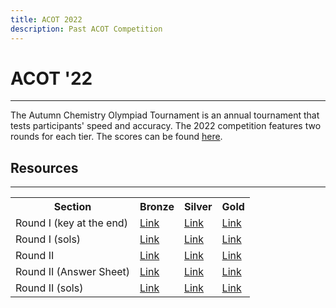 ```yaml
---
title: ACOT 2022
description: Past ACOT Competition
---
```


# ACOT '22
---
The Autumn Chemistry Olympiad Tournament is an annual tournament that tests participants' speed and accuracy.
The 2022 competition features two rounds for each tier.
The scores can be found <a href="https://docs.google.com/spreadsheets/d/1SeQG1xk7kGgtMZUsjRNa_VQaknRWltgGoxjqX68AZCc/edit?usp=sharing" class="text-blue-400">here</a>.


## Resources
---
<table>
	<tr>
		<th>Section</th>
		<th>Bronze</th>
		<th>Silver</th>
		<th>Gold</th>
	</tr>
	<tr>
		<td>Round I (key at the end)</td>
		<td><a href="https://drive.google.com/file/d/1-Xbdm5UywErKOBTC65A4tPIpJdOhhCSB/view?usp=sharing" class="text-blue-400 mt-0">Link</a></td>
		<td><a href="https://drive.google.com/file/d/1SlzRRQ2Hyf4S_tmZBijoVmqEXPE79u3l/view?usp=sharing" class="text-blue-400 mt-0">Link</a></td>
		<td><a href="https://drive.google.com/file/d/1U-Ms8qPwRS5R9l3Zi4K4PlEhrKX3O0sz/view?usp=sharing" class="text-blue-400 mt-0">Link</a></td>
	</tr>
	<tr>
		<td>Round I (sols)</td>
		<td><a href="https://drive.google.com/file/d/1fA07jdgV-CruAVtl3lOLt9HqN3EHO6vd/view?usp=sharing" class="text-blue-400 mt-0">Link</a></td>
		<td><a href="https://drive.google.com/file/d/1q_foU07M9MOvOoPqmanjxnkrwhnQ-E42/view?usp=sharing" class="text-blue-400 mt-0">Link</a></td>
		<td><a href="https://drive.google.com/file/d/1uYOMZQaeeKVf8ylc0vVxBJHYg4SPzFE3/view?usp=sharing" class="text-blue-400 mt-0">Link</a></td>
	</tr>
	<tr>
		<td>Round II</td>
		<td><a href="https://drive.google.com/file/d/1qciBl1EwgC4mXIcu6jBBfUYNfLnT_liT/view?usp=sharing" class="text-blue-400 mt-0">Link</a></td>
		<td><a href="https://drive.google.com/file/d/1olYQlabrOZO26ZS_EBDKSNCNHR4nSUlr/view?usp=sharing" class="text-blue-400 mt-0">Link</a></td>
		<td><a href="https://drive.google.com/file/d/1VX50AFqszsh11HjB8qe68QybI2iXHAmq/view?usp=sharing" class="text-blue-400 mt-0">Link</a></td>
	</tr>
	<tr>
		<td>Round II (Answer Sheet)</td>
		<td><a href="https://drive.google.com/file/d/1aZfaCrEZ5WRulgCjKmmFn_PB2t1BW3HB/view?usp=sharing" class="text-blue-400 mt-0">Link</a></td>
		<td><a href="https://drive.google.com/file/d/1JI50O-IGZOsxVku2NMlqyHPrAid5tQRd/view?usp=sharing" class="text-blue-400 mt-0">Link</a></td>
		<td><a href="https://drive.google.com/file/d/1AA0IJCFutsU9Go2TPyqRrJLWx3lmNpHo/view?usp=sharing" class="text-blue-400 mt-0">Link</a></td>
	</tr>
	<tr>
		<td>Round II (sols)</td>
		<td><a href="https://drive.google.com/file/d/1Aepr3LBjoO2hB8x0kGa-mS9U31KneiZU/view?usp=sharing" class="text-blue-400 mt-0">Link</a></td>
		<td><a href="https://drive.google.com/file/d/1NwQ6VcrqosZQl1hGBZOuR3o6o5rtDoXq/view?usp=sharing" class="text-blue-400 mt-0">Link</a></td>
		<td><a href="https://drive.google.com/file/d/1ZUrR4k_2bX2grR1AbnIl_8IH8pKXY7rQ/view?usp=sharing" class="text-blue-400 mt-0">Link</a></td>
	</tr>
</table>